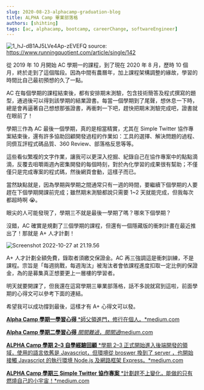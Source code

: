 ```yaml
---
slug: 2020-08-23-alphacamp-graduation-blog
title: ALPHA Camp 畢業部落格
authors: [shihting]
tags: [ac, alphacamp, bootcamp, careerChange, softwareEngineer]
---
```


![1_hJ-dB1AJ5LVe4Ap-zEVEFQ](https://i.imgur.com/6qPN4gJ.jpg)
source: https://www.runningquotient.com/article/single/142

從 2019 年 10 月開始 AC 學期一的課程，到了現在 2020 年 8 月，歷時 10 個月，終於走到了這個階段。因為中間有農曆年，加上課程架構調整的緣故，學習的時間比自己最初預想的久了一點。

AC 在每個學期的課程結束後，都有安排期末測驗，包含技術簡答及程式撰寫的題型，通過後可以得到該學期的結業證書。每當一個學期到了尾聲，想休息一下時，總是會再逼著自己想想那張證書，再衝刺一下吧，趕快把期末測驗完成吧，證書就在眼前了！

<!--truncate-->

學期三作為 AC 最後一個學期，真的是相當精實，尤其在 Simple Twitter 協作專案結束後，還有許多協助回顧開發過程的作業如：工具的選擇、解決問題的過程、同儕互評程式碼品質、360 Review、部落格反思等等。

這些看似繁複的文字作業，讓我可以更深入挖掘、紀錄自己在協作專案中的點點滴滴，反覆去咀嚼兩週內密集開發的每個時刻，對於內化學習的成果很有幫助；不僅僅只是完成專案的程式碼，然後網頁會動，這樣子而已。

當然缺點就是，因為學期與學期之間通常只有一週的時間，要繼續下個學期的人要趕在下個學期開課前完成；雖然期末測驗都說只需要 1~2 天就能完成，但我每次都超時啊 😭。

眼尖的人可能發現了，學期三不就是最後一學期了嗎？哪來下個學期？

沒錯，AC 確實是規劃了三個學期的課程，但還有一個隱藏版的衝刺計畫在最近推出了！那就是 A+ 人才計劃！

![Screenshot 2022-10-27 at 21.19.56](https://i.imgur.com/uFFTrqs.png)

A+ 人才計劃全額免費，錄取者須繳交保證金。AC 再三強調這是衝刺訓練，不是課程。宗旨是「每週挑戰，每週淘汰」被淘汰者會依課程進度扣取一定比例的保證金，為的是募集真正想要更上一層樓的學習者。

明天就要開課了，但我還在這寫學期三畢業部落格，話不多說就寫到這啦，前面學期的心得文可以參考下面的連結。

希望我可以成功撐到最後，這樣才有 A+ 心得文可以發。

[**Alpha Camp 學期一學習心得**
*師父領進門，修行在個人。*medium.com](https://medium.com/@mercedes722s/alpha-camp-學期一學習心得-f130ce4f3a5e)

[**Alpha Camp 學期二學習心得**
*關關難過，關關過*medium.com](https://medium.com/@mercedes722s/alpha-camp-學期二學習心得-fb3b8d5a8139)

[**ALPHA Camp 學期 2–3 自學經驗回顧**
*學期 2–3 正式開始進入後端開發的領域，使用的語言依舊是 Javascript，但環境從 broswer 換到了 server ，也開始接觸 Javascript 的執行環境 Node.js 及網路框架 Express。*medium.com](https://medium.com/@mercedes722s/alpha-camp-學期2-3-自學經驗回顧-b5e5e252739f)

[**ALPHA Camp 學期三 Simple Twitter 協作專案**
*計劃趕不上變化，能做的只有燃燒自己的小宇宙！*medium.com](https://medium.com/@mercedes722s/alpha-camp-學期三-simple-twitter-協作專案-6de62744e198)
